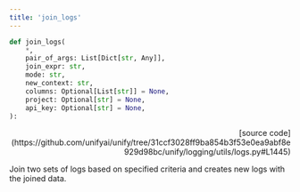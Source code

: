 ```yaml
---
title: 'join_logs'
---
```


```python
def join_logs(
    *,
    pair_of_args: List[Dict[str, Any]],
    join_expr: str,
    mode: str,
    new_context: str,
    columns: Optional[List[str]] = None,
    project: Optional[str] = None,
    api_key: Optional[str] = None,
):
```

<p align="right">[source code](https://github.com/unifyai/unify/tree/31ccf3028ff9ba854b3f53e0ea9abf8e929d98bc/unify/logging/utils/logs.py#L1445)</p>

Join two sets of logs based on specified criteria and creates new logs with the joined data.